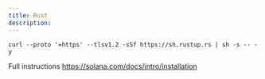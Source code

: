 ```yaml
---
title: Rust
description: 
---
```


```
curl --proto '=https' --tlsv1.2 -sSf https://sh.rustup.rs | sh -s -- -y
```

Full instructions
https://solana.com/docs/intro/installation